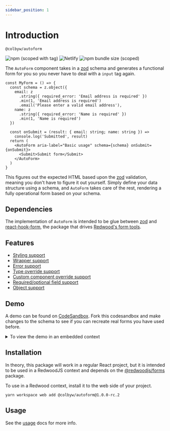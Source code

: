 ```yaml
---
sidebar_position: 1
---
```


# Introduction

`@colbyw/autoform`

![npm (scoped with tag)](https://img.shields.io/npm/v/%40colbyw/autoform/rc?logo=npm)
![Netlify](https://img.shields.io/netlify/8384846f-9e3e-42ec-9a8f-a490c8187d72?logo=netlify)
![npm bundle size (scoped)](https://img.shields.io/bundlephobia/minzip/%40colbyw/autoform)

The `AutoForm` component takes in a [zod] schema and generates a functional form for you so you never have to deal with a `input` tag again.

```tsx
const MyForm = () => {
  const schema = z.object({
    email: z
      .string({ required_error: 'Email address is required' })
      .min(1, 'Email address is required')
      .email('Please enter a valid email address'),
    name: z
      .string({ required_error: 'Name is required' })
      .min(1, 'Name is required')
  })

  const onSubmit = (result: { email: string; name: string }) =>
    console.log('Submitted', result)
  return (
    <AutoForm aria-label="Basic usage" schema={schema} onSubmit={onSubmit}>
      <Submit>Submit form</Submit>
    </AutoForm>
  )
}
```

This figures out the expected HTML based upon the [zod] validation, meaning you don't have to figure it out yourself.
Simply define your data structure using a schema, and `AutoForm` takes care of the rest, rendering a fully operational form based on your schema.

## Dependencies

The implementation of `AutoForm` is intended to be glue between [zod] and [react-hook-form], the package that drives [Redwood's form tools](https://redwoodjs.com/docs/forms).

## Features
- [Styling support](./usage/styling.md)
- [Wrapper support](./usage/wrappers.md)
- [Error support](./usage/errors.md)
- [Type override support](./usage/overrides/type.md)
- [Custom component override support](./usage/overrides/componenet.md)
- [Required/optional field support](./usage/required_fields.md)
- [Object support](./usage/objects.md)

## Demo

A demo can be found on [CodeSandbox].
Fork this codesandbox and make changes to the schema to see if you can recreate real forms you have used before.

<details>
  <summary>To view the demo in an embedded context</summary>
<iframe src="https://codesandbox.io/p/devbox/github/colbywhite/rw-form-generator/tree/main/?file=%2Fweb%2Fsrc%2Fcomponents%2FAutoFormDemo%2FAutoFormDemo.tsx&layout=%257B%2522sidebarPanel%2522%253A%2522EXPLORER%2522%252C%2522rootPanelGroup%2522%253A%257B%2522direction%2522%253A%2522horizontal%2522%252C%2522contentType%2522%253A%2522UNKNOWN%2522%252C%2522type%2522%253A%2522PANEL_GROUP%2522%252C%2522id%2522%253A%2522ROOT_LAYOUT%2522%252C%2522panels%2522%253A%255B%257B%2522type%2522%253A%2522PANEL_GROUP%2522%252C%2522contentType%2522%253A%2522UNKNOWN%2522%252C%2522direction%2522%253A%2522vertical%2522%252C%2522id%2522%253A%2522clo3kfje5005k2e67xsy1bak3%2522%252C%2522sizes%2522%253A%255B100%252C0%255D%252C%2522panels%2522%253A%255B%257B%2522type%2522%253A%2522PANEL_GROUP%2522%252C%2522contentType%2522%253A%2522EDITOR%2522%252C%2522direction%2522%253A%2522horizontal%2522%252C%2522id%2522%253A%2522EDITOR%2522%252C%2522panels%2522%253A%255B%257B%2522type%2522%253A%2522PANEL%2522%252C%2522contentType%2522%253A%2522EDITOR%2522%252C%2522id%2522%253A%2522clo3kfje5005h2e674zuf3ufi%2522%257D%255D%252C%2522sizes%2522%253A%255B100%255D%257D%252C%257B%2522type%2522%253A%2522PANEL_GROUP%2522%252C%2522contentType%2522%253A%2522SHELLS%2522%252C%2522direction%2522%253A%2522horizontal%2522%252C%2522id%2522%253A%2522SHELLS%2522%252C%2522panels%2522%253A%255B%257B%2522type%2522%253A%2522PANEL%2522%252C%2522contentType%2522%253A%2522SHELLS%2522%252C%2522id%2522%253A%2522clo3kfje5005j2e67lmurmgt8%2522%257D%255D%252C%2522sizes%2522%253A%255B100%255D%257D%255D%257D%252C%257B%2522type%2522%253A%2522PANEL_GROUP%2522%252C%2522contentType%2522%253A%2522DEVTOOLS%2522%252C%2522direction%2522%253A%2522vertical%2522%252C%2522id%2522%253A%2522DEVTOOLS%2522%252C%2522panels%2522%253A%255B%257B%2522type%2522%253A%2522PANEL%2522%252C%2522contentType%2522%253A%2522DEVTOOLS%2522%252C%2522id%2522%253A%2522clo3kfje5005i2e6754badn5o%2522%257D%255D%252C%2522sizes%2522%253A%255B100%255D%257D%255D%252C%2522sizes%2522%253A%255B50%252C50%255D%257D%252C%2522tabbedPanels%2522%253A%257B%2522clo3kfje5005h2e674zuf3ufi%2522%253A%257B%2522id%2522%253A%2522clo3kfje5005h2e674zuf3ufi%2522%252C%2522tabs%2522%253A%255B%257B%2522id%2522%253A%2522clqr8nbnt00022e669ezjy5o9%2522%252C%2522mode%2522%253A%2522permanent%2522%252C%2522type%2522%253A%2522FILE%2522%252C%2522filepath%2522%253A%2522%252Fweb%252Fsrc%252Fcomponents%252FAutoFormDemo%252FAutoFormDemo.tsx%2522%252C%2522state%2522%253A%2522IDLE%2522%257D%255D%252C%2522activeTabId%2522%253A%2522clqr8nbnt00022e669ezjy5o9%2522%257D%252C%2522clo3kfje5005i2e6754badn5o%2522%253A%257B%2522id%2522%253A%2522clo3kfje5005i2e6754badn5o%2522%252C%2522tabs%2522%253A%255B%257B%2522type%2522%253A%2522TASK_PORT%2522%252C%2522taskId%2522%253A%2522dev%2522%252C%2522port%2522%253A8910%252C%2522id%2522%253A%2522cln7vbbw600992e65r1va8hng%2522%252C%2522mode%2522%253A%2522permanent%2522%252C%2522path%2522%253A%2522%252F%2522%257D%252C%257B%2522type%2522%253A%2522PROJECT_SETUP%2522%252C%2522id%2522%253A%2522clq6zvf7p00fy2e668eqglyo6%2522%252C%2522mode%2522%253A%2522permanent%2522%257D%255D%252C%2522activeTabId%2522%253A%2522cln7vbbw600992e65r1va8hng%2522%257D%252C%2522clo3kfje5005j2e67lmurmgt8%2522%253A%257B%2522tabs%2522%253A%255B%257B%2522type%2522%253A%2522TASK_LOG%2522%252C%2522taskId%2522%253A%2522dev%2522%252C%2522id%2522%253A%2522cln7umuj500652e655cncwcvn%2522%252C%2522mode%2522%253A%2522permanent%2522%257D%255D%252C%2522id%2522%253A%2522clo3kfje5005j2e67lmurmgt8%2522%252C%2522activeTabId%2522%253A%2522cln7umuj500652e655cncwcvn%2522%257D%257D%252C%2522showDevtools%2522%253Atrue%252C%2522showShells%2522%253Afalse%252C%2522showSidebar%2522%253Afalse%252C%2522sidebarPanelSize%2522%253A40%257D"
style={{width:"100%", height:"500px", border:0, 'border-radius':"4px", overflow:"hidden"}}
title="Redwood AutoForm POC"
allow="accelerometer"
sandbox="allow-forms allow-modals allow-popups allow-presentation allow-same-origin allow-scripts"
></iframe>
</details>


## Installation

In theory, this package will work in a regular React project, but it is intended to be used in a RedwoodJS context and depends on the [@redwoodjs/forms] package.

To use in a Redwood context, install it to the web side of your project.

```shell
yarn workspace web add @colbyw/autoform@1.0.0-rc.2
```

## Usage

See the [usage](./category/usage) docs for more info.


[zod]: https://zod.dev/
[react-hook-form]: https://react-hook-form.com/
[@redwoodjs/forms]: https://www.npmjs.com/package/@redwoodjs/forms
[CodeSandbox]: https://githubbox.com/colbywhite/rw-form-generator
